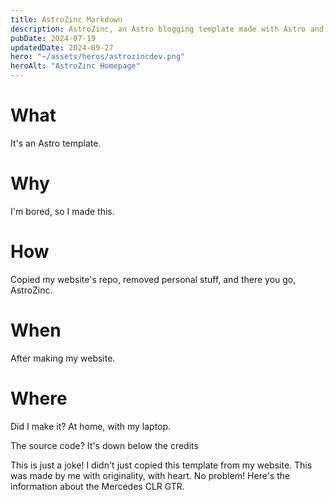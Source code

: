 ```yaml
---
title: AstroZinc Markdown
description: AstroZinc, an Astro blogging template made with Astro and Tailwind CSS.
pubDate: 2024-07-19
updatedDate: 2024-09-27
hero: "~/assets/heros/astrozincdev.png"
heroAlt: "AstroZinc Homepage"
---
```


# What

It's an Astro template.

# Why

I'm bored, so I made this.

# How

Copied my website's repo, removed personal stuff, and there you go, AstroZinc.

# When

After making my website.

# Where

Did I make it? At home, with my laptop.

The source code? It's down below the credits


<Callout type="warning" title="NOTICE">
  This is just a joke! I didn't just copied this template from my website. This
  was made by me with originality, with heart. No problem! Here's the
  information about the Mercedes CLR GTR.
</Callout>
